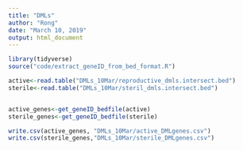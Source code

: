 ```yaml
---
title: "DMLs"
author: "Rong"
date: "March 10, 2019"
output: html_document
---
```

```r
library(tidyverse)
source("code/extract_geneID_from_bed_format.R")
```

```r
active<-read.table("DMLs_10Mar/reproductive_dmls.intersect.bed")
sterile<-read.table("DMLs_10Mar/steril_dmls.intersect.bed")


active_genes<-get_geneID_bedfile(active)
sterile_genes<-get_geneID_bedfile(sterile)

write.csv(active_genes, "DMLs_10Mar/active_DMLgenes.csv")
write.csv(sterile_genes,"DMLs_10Mar/sterile_DMLgenes.csv")
```